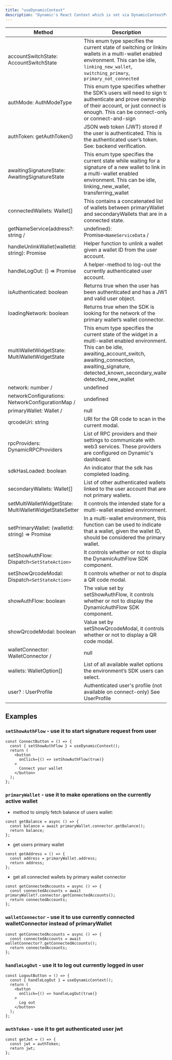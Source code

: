 ```yaml
---
title: "useDynamicContext"
description: "Dynamic's React Context which is set via DynamicContextProvider"
---
```


| Method                                         | Description                                                                                                                                                                                            |
| ---------------------------------------------- | ------------------------------------------------------------------------------------------------------------------------------------------------------------------------------------------------------ |
| accountSwitchState: AccountSwitchState         | This enum type specifies the current state of switching or linking wallets in a multi-wallet enabled environment. This can be idle, `linking_new_wallet`, `switching_primary`, `primary_not_connected` |
| authMode: AuthModeType                         | This enum type specifies whether the SDK’s users will need to sign to authenticate and prove ownership of their account, or just connect is enough. This can be connect-only or connect-and-sign       |
| authToken: getAuthToken()                      | JSON web token (JWT) stored if the user is authenticated. This is the authenticated user’s token. See: backend verification.                                                                           |
| awaitingSignatureState: AwaitingSignatureState | This enum type specifies the current state while waiting for a signature of a new wallet to link in a multi-wallet enabled environment. This can be idle, linking_new_wallet, transferring_wallet      |
| connectedWallets: Wallet[]                     | This contains a concatenated list of wallets between primaryWallet and secondaryWallets that are in a connected state.                                                                                 |
|              getNameService(address?: string /| undefined): Promise`<NameServiceData` /| undefined>`                                  | Returns ENS data for the primaryWallet (if address param is undefined) or for a secondary wallet with the given address, if there's any. **Only available on v0.17**                                   |
| handleUnlinkWallet(walletId: string): Promise | Helper function to unlink a wallet given a wallet ID from the user account. | 
| handleLogOut: () => Promise | A helper-method to log-out the currently authenticated user account. | 
| isAuthenticated: boolean | Returns true when the user has been authenticated and has a JWT and valid user object. | 
| loadingNetwork: boolean | Returns true when the SDK is looking for the network of the primary wallet’s wallet connector. | 
| multiWalletWidgetState: MultiWalletWidgetState | This enum type specifies the current state of the widget in a multi-wallet enabled environment. This can be idle, awaiting_account_switch, awaiting_connection, awaiting_signature, detected_known_secondary_wallet, detected_new_wallet | 
| network: number /| undefined |  This represents the current network selected for the primary wallet | 
| networkConfigurations: NetworkConfigurationMap /| undefined  | This contains the current network configurations for various EVM and Solana chains. These information includes chain ID, RPC URLs, and other important information. | 
| primaryWallet: Wallet /| null | An instance of a Wallet that represents the most recent connected Wallet.|
| qrcodeUri: string | URI for the QR code to scan in the current modal.|
| rpcProviders: DynamicRPCProviders | List of RPC providers and their settings to communicate with web3 services. These providers are configured on Dynamic's dashboard.|
| sdkHasLoaded: boolean | An indicator that the sdk has completed loading.|
| secondaryWallets: Wallet[] | List of other authenticated wallets linked to the user account that are not primary wallets.|
| setMultiWalletWidgetState: MultiWalletWidgetStateSetter | It controls the intended state for a multi-wallet enabled environment.|
| setPrimaryWallet: (walletId: string) => Promise |In a multi-wallet environment, this function can be used to indicate that a wallet, given the wallet ID, should be considered the primary wallet.|
| setShowAuthFlow: Dispatch`<SetStateAction>` | It controls whether or not to display the DynamicAuthFlow SDK component.|
| setShowQrcodeModal: Dispatch`<SetStateAction>` |  It controls whether or not to display a QR code modal.|
| showAuthFlow: boolean |  The value set by setShowAuthFlow, it controls whether or not to display the DynamicAuthFlow SDK component.|
| showQrcodeModal: boolean | Value set by setShowQrcodeModal, it controls whether or not to display a QR code modal. |
|walletConnector: WalletConnector /| null | An instance of a WalletConnector that represents the most recent connected Wallet. | 
| wallets: WalletOption[] | List of all available wallet options the environment’s SDK users can select. | 
| user? : UserProfile | Authenticated user's profile (not available on connect-only) See UserProfile | 

## Examples

### `setShowAuthFlow` - use it to start signature request from user

```Text TypeScript
const ConnectButton = () => {
  const { setShowAuthFlow } = useDynamicContext();
  return (
    <button
      onClick={() => setShowAuthFlow(true)}
    >
      Connect your wallet
    </button>
  );
};
```

### `primaryWallet` - use it to make operations on the currently active wallet

- method to simply fetch balance of users wallet:

```Text TypeScript
const getBalance = async () => {
  const balance = await primaryWallet.connector.getBalance();
  return balance;
};
```

- get users primary wallet

```Text TypeScript
const getAddress = () => {
  const address = primaryWallet.address;
  return address;
};
```

- get all connected wallets by primary wallet connector

```Text TypeScript
const getConnectedAccounts = async () => {
  const connectedAccounts = await primaryWallet?.connector.getConnectedAccounts();
  return connectedAccounts;
};
```

### `walletConnector` - use it to use currently connected walletConnector instead of primaryWallet

```Text TypeScript
const getConnectedAccounts = async () => {
  const connectedAccounts = await walletConnector?.getConnectedAccounts();
  return connectedAccounts;
};
```

### `handleLogOut` - use it to log out currently logged in user

```Text TypeScript
const LogoutButton = () => {
  const { handleLogOut } = useDynamicContext();
  return (
    <button
      onClick={() => handleLogOut(true)}
    >
      Log out
    </button>
  );
};
```

### `authToken` - use it to get authenticated user jwt

```Text TypeScript
const getJwt = () => {
  const jwt = authToken;
  return jwt;
};
```
